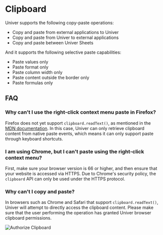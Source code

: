 

# Clipboard

Univer supports the following copy-paste operations:

- Copy and paste from external applications to Univer
- Copy and paste from Univer to external applications
- Copy and paste between Univer Sheets

And it supports the following selective paste capabilities:

- Paste values only
- Paste format only
- Paste column width only
- Paste content outside the border only
- Paste formulas only

## FAQ

### Why can't I use the right-click context menu paste in Firefox?

Firefox does not yet support `clipboard.readText()`, as mentioned in the [MDN documentation](https://developer.mozilla.org/en-US/docs/Web/API/Clipboard/readText). In this case, Univer can only retrieve clipboard content from native paste events, which means it can only support paste through keyboard shortcuts.

### I am using Chrome, but I can't paste using the right-click context menu?

First, make sure your browser version is 66 or higher, and then ensure that your website is accessed via HTTPS. Due to Chrome's security policy, the `clipboard` API can only be used under the HTTPS protocol.

### Why can't I copy and paste?

In browsers such as Chrome and Safari that support `clipboard.readText()`, Univer will attempt to directly access the clipboard content. Please make sure that the user performing the operation has granted Univer browser clipboard permissions.

<Image src={clipboardImg} alt="Authorize Clipboard" width={500} className="mt-4 rounded" />
